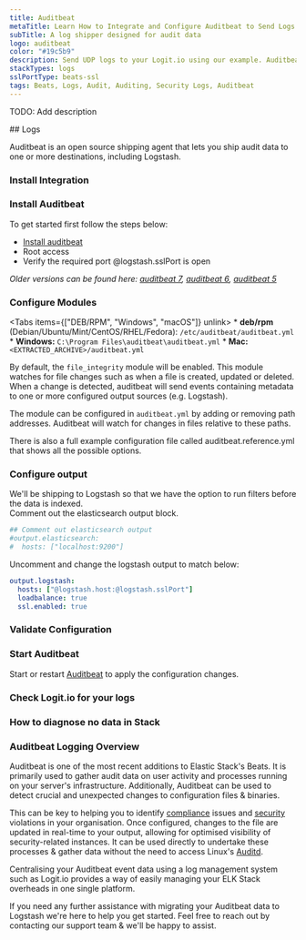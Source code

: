 ```yaml
---
title: Auditbeat
metaTitle: Learn How to Integrate and Configure Auditbeat to Send Logs
subTitle: A log shipper designed for audit data
logo: auditbeat
color: "#19c5b9"
description: Send UDP logs to your Logit.io using our example. Auditbeat is an open-source shipping agent that lets you ship audit data to Logstash & Elasticsearch (ELK).
stackTypes: logs
sslPortType: beats-ssl
tags: Beats, Logs, Audit, Auditing, Security Logs, Auditbeat
---
```


TODO: Add description

<Steps>
  ## Logs

  Auditbeat is an open source shipping agent that lets you ship audit data to one or more destinations, including Logstash.
  
  ### Install Integration

  <InstallIntegration/>
  
  ### Install Auditbeat

  To get started first follow the steps below:
    
  - [Install auditbeat](https://www.elastic.co/guide/en/beats/auditbeat/current/auditbeat-installation-configuration.html#install)
  - Root access
  - Verify the required port @logstash.sslPort is open

  _Older versions can be found here:
  [auditbeat 7](https://www.elastic.co/guide/en/beats/auditbeat/7.17/auditbeat-installation-configuration.html#install),
  [auditbeat 6](https://www.elastic.co/guide/en/beats/auditbeat/6.8/auditbeat-installation.html),
  [auditbeat 5](https://www.elastic.co/guide/en/beats/auditbeat/5.6/auditbeat-installation.html)_

  ### Configure Modules

 <Tabs items={["DEB/RPM", "Windows", "macOS"]} unlink>
    <Tab>
      * __deb/rpm__ (Debian/Ubuntu/Mint/CentOS/RHEL/Fedora): `/etc/auditbeat/auditbeat.yml`
    </Tab>
    <Tab>
      * __Windows:__ `C:\Program Files\auditbeat\auditbeat.yml`
    </Tab>
    <Tab>
      * __Mac:__ `<EXTRACTED_ARCHIVE>/auditbeat.yml`
    </Tab>
  </Tabs>

  By default, the `file_integrity` module will be enabled. This module watches for file changes such as when a file is created, updated or deleted. 
  When a change is detected, auditbeat will send events containing metadata to one or more configured output sources (e.g. Logstash). 

  The module can be configured in `auditbeat.yml` by adding or removing path addresses. Auditbeat will watch for changes in files relative to these paths.

  <Callout type="info">
    There is also a full example configuration file called auditbeat.reference.yml that shows all the possible options.
  </Callout>

  ### Configure output

  We'll be shipping to Logstash so that we have the option to run filters before the data is indexed.  
  Comment out the elasticsearch output block.

  ```yaml copy
  ## Comment out elasticsearch output
  #output.elasticsearch:
  #  hosts: ["localhost:9200"]
  ```
  
  Uncomment and change the logstash output to match below:

  ```yaml copy showLineNumbers /@logstash.host/ /@logstash.sslPort/
  output.logstash:
    hosts: ["@logstash.host:@logstash.sslPort"]
    loadbalance: true
    ssl.enabled: true
  ```

  ### Validate Configuration

  <ValidateBeat beatname="auditbeat" />

  ### Start Auditbeat

  Start or restart [Auditbeat](https://www.elastic.co/guide/en/beats/auditbeat/master/auditbeat-starting.html) 
  to apply the configuration changes.

  ### Check Logit.io for your logs

  <LaunchStack utmMedium="beats" utmCampaign="auditbeat" source="auditbeat" />

  ### How to diagnose no data in Stack

  <DiagnoseNoData />

</Steps>

### Auditbeat Logging Overview

Auditbeat is one of the most recent additions to Elastic Stack's Beats. 
It is primarily used to gather audit data on user activity and processes 
running on your server's infrastructure. Additionally, Auditbeat can be 
used to detect crucial and unexpected changes to configuration files & binaries.

This can be key to helping you to 
identify [compliance](https://logit.io/solutions/compliance-and-auditing) issues 
and [security](https://logit.io/about-us/security) violations in your organisation. 
Once configured, changes to the file are updated in real-time to your output, 
allowing for optimised visibility of security-related instances. It can be used 
directly to undertake these processes & gather data without the need to 
access Linux's [Auditd](/integrations/log-management/applications/auditd).

Centralising your Auditbeat event data using a log management system such as 
Logit.io provides a way of easily managing your ELK Stack overheads in one single platform.

If you need any further assistance with migrating your Auditbeat data to 
Logstash we're here to help you get started. Feel free to reach out by 
contacting our support team <IntercomButton text="via live chat" /> & we'll be happy to assist.